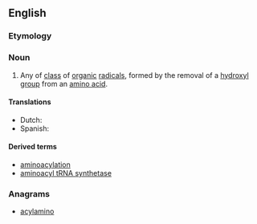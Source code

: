 ==English==

===Etymology===
{{rfe|lang=en}}

===Noun===
{{en-noun}}

# {{label|en|organic chemistry}} Any of [[class]] of [[organic]] [[radical]]s, formed by the removal of a [[hydroxyl]] [[group]] from an [[amino acid]].

====Translations====
{{trans-top|class of organic radicals}}
* Dutch: {{t|nl|aminoacyl}}
* Spanish: {{t|es|aminoacil|f}}
{{trans-mid}}
{{trans-bottom}}

====Derived terms====
* [[aminoacylation]]
* [[aminoacyl tRNA synthetase]]

===Anagrams===
* [[acylamino#English|acylamino]]